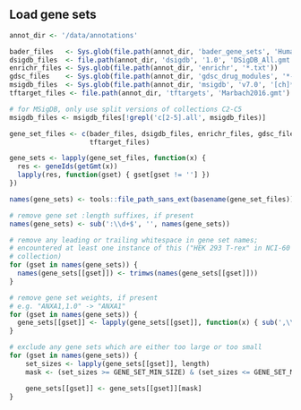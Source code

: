 ## Load gene sets

```r
annot_dir <- '/data/annotations'

bader_files   <- Sys.glob(file.path(annot_dir, 'bader_gene_sets', 'Human_DrugBank_all_symbol.gmt')) 
dsigdb_files  <- file.path(annot_dir, 'dsigdb', '1.0', 'DSigDB_All.gmt')
enrichr_files <- Sys.glob(file.path(annot_dir, 'enrichr', '*.txt'))
gdsc_files    <- Sys.glob(file.path(annot_dir, 'gdsc_drug_modules', '*-nr.gmt'))
msigdb_files  <- Sys.glob(file.path(annot_dir, 'msigdb', 'v7.0', '[ch]*.symbols.gmt'))
tftarget_files <- file.path(annot_dir, 'tftargets', 'Marbach2016.gmt')

# for MSigDB, only use split versions of collections C2-C5
msigdb_files <- msigdb_files[!grepl('c[2-5].all', msigdb_files)]

gene_set_files <- c(bader_files, dsigdb_files, enrichr_files, gdsc_files, msigdb_files,
                    tftarget_files)

gene_sets <- lapply(gene_set_files, function(x) { 
  res <- geneIds(getGmt(x))
  lapply(res, function(gset) { gset[gset != ''] })
})

names(gene_sets) <- tools::file_path_sans_ext(basename(gene_set_files)) 

# remove gene set :length suffixes, if present
names(gene_sets) <- sub(':\\d+$', '', names(gene_sets)) 

# remove any leading or trailing whitespace in gene set names;
# encountered at least one instance of this ("HEK 293 T-rex" in NCI-60 gene set
# collection)
for (gset in names(gene_sets)) { 
  names(gene_sets[[gset]]) <- trimws(names(gene_sets[[gset]]))
}

# remove gene set weights, if present
# e.g. "ANXA1,1.0" -> "ANXA1"
for (gset in names(gene_sets)) {
  gene_sets[[gset]] <- lapply(gene_sets[[gset]], function(x) { sub(',\\d+\\.\\d+$', '', x) }) 
}

# exclude any gene sets which are either too large or too small
for (gset in names(gene_sets)) {
	set_sizes <- lapply(gene_sets[[gset]], length)
	mask <- (set_sizes >= GENE_SET_MIN_SIZE) & (set_sizes <= GENE_SET_MAX_SIZE)

	gene_sets[[gset]] <- gene_sets[[gset]][mask]
}
```

